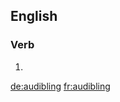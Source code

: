 
==English==

===Verb===
{{head|en}}

# {{present participle of|audible}}

[[de:audibling]]
[[fr:audibling]]